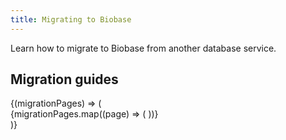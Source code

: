 ```yaml
---
title: Migrating to Biobase
---
```


Learn how to migrate to Biobase from another database service.

## Migration guides

<NavData data="migrationPages">
  {(migrationPages) => (
    <div className="grid grid-cols-[repeat(auto-fit,minmax(200px,1fr))] gap-6 mb-6 not-prose">
      {migrationPages.map((page) => (
        <Link href={`${page.url}`} key={page.url} passHref>
          <GlassPanel title={page.name} background={false} className="[&>div]:p-4" />
        </Link>
      ))}
    </div>
  )}
</NavData>
